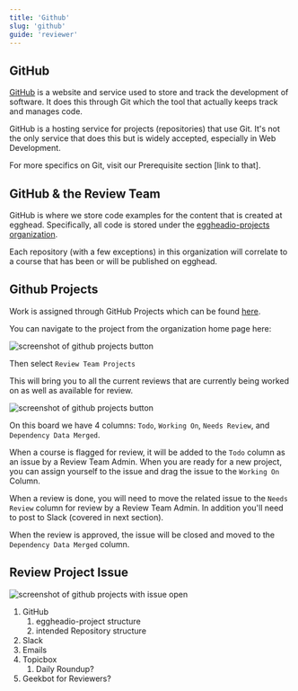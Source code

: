 ```yaml
---
title: 'Github'
slug: 'github'
guide: 'reviewer'
---
```


## GitHub

[GitHub](https://github.com/) is a website and service used to store and track the development of software. It does this through Git which the tool that actually keeps track and manages code.

GitHub is a hosting service for projects (repositories) that use Git. It's not the only service that does this but is widely accepted, especially in Web Development.

For more specifics on Git, visit our Prerequisite section [link to that].

## GitHub & the Review Team

GitHub is where we store code examples for the content that is created at egghead. Specifically, all code is stored under the [eggheadio-projects organization]([https://github.com/eggheadio-projects](https://github.com/eggheadio-projects)).

Each repository (with a few exceptions) in this organization will correlate to a course that has been or will be published on egghead.

## Github Projects

Work is assigned through GitHub Projects which can be found [here](https://github.com/orgs/eggheadio-projects/projects/1).

You can navigate to the project from the organization home page here:

![screenshot of github projects button](../../../images/screenshots/review-03-organization-project-button.png)

Then select `Review Team Projects`

This will bring you to all the current reviews that are currently being worked on as well as available for review.

![screenshot of github projects button](../../../images/screenshots/review-03-organization-project-board.png)

On this board we have 4 columns: `Todo`, `Working On`, `Needs Review`, and `Dependency Data Merged`.

When a course is flagged for review, it will be added to the `Todo` column as an issue by a Review Team Admin. When you are ready for a new project, you can assign yourself to the issue and drag the issue to the `Working On` Column.

When a review is done, you will need to move the related issue to the `Needs Review` column for review by a Review Team Admin. In addition you'll need to post to Slack (covered in next section).

When the review is approved, the issue will be closed and moved to the `Dependency Data Merged` column. 

## Review Project Issue

![screenshot of github projects with issue open](../../../images/screenshots/review-03-organization-project-board-click-issue.png)

1. GitHub
    1. eggheadio-project structure
    2. intended Repository structure
2. Slack
3. Emails
4. Topicbox
    1. Daily Roundup?
5. Geekbot for Reviewers?
